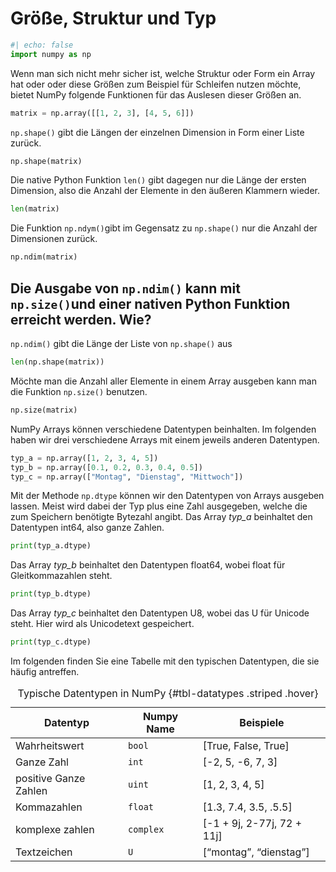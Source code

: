 # Größe, Struktur und Typ

```python
#| echo: false
import numpy as np
```

Wenn man sich nicht mehr sicher ist, welche Struktur oder Form ein Array hat oder 
oder diese Größen zum Beispiel für Schleifen nutzen möchte, bietet NumPy 
folgende Funktionen für das Auslesen dieser Größen an.

```python
matrix = np.array([[1, 2, 3], [4, 5, 6]])
```

`np.shape()` gibt die Längen der einzelnen Dimension in Form einer Liste zurück. 
```python
np.shape(matrix)
```

Die native Python Funktion `len()` gibt dagegen nur die Länge der ersten 
Dimension, also die Anzahl der Elemente in den äußeren Klammern wieder. 
```python
len(matrix)
```

Die Funktion `np.ndym()`gibt im Gegensatz zu `np.shape()` nur die Anzahl der 
Dimensionen zurück. 

```python
np.ndim(matrix)
```

::: {.callout-tip collapse="true"}
## Die Ausgabe von `np.ndim()` kann mit `np.size()`und einer nativen Python Funktion erreicht werden. Wie?

`np.ndim()` gibt die Länge der Liste von `np.shape()` aus
```python
len(np.shape(matrix))
```
:::

Möchte man die Anzahl aller Elemente in einem Array ausgeben kann man die 
Funktion `np.size()` benutzen.

```python
np.size(matrix)
```

NumPy Arrays können verschiedene Datentypen beinhalten. Im folgenden haben wir 
drei verschiedene Arrays mit einem jeweils anderen Datentypen.

```python
typ_a = np.array([1, 2, 3, 4, 5])
typ_b = np.array([0.1, 0.2, 0.3, 0.4, 0.5])
typ_c = np.array(["Montag", "Dienstag", "Mittwoch"])
```

Mit der Methode `np.dtype` können wir den Datentypen von Arrays ausgeben lassen. 
Meist wird dabei der Typ plus eine Zahl ausgegeben, welche die zum Speichern 
benötigte Bytezahl angibt. Das Array *typ_a* beinhaltet den Datentypen int64, 
also ganze Zahlen.

```python
print(typ_a.dtype)
```

Das Array *typ_b* beinhaltet den Datentypen float64, wobei float für 
Gleitkommazahlen steht.

```python
print(typ_b.dtype)
```

Das Array *typ_c* beinhaltet den Datentypen U8, wobei das U für Unicode steht. 
Hier wird als Unicodetext gespeichert.

```python
print(typ_c.dtype)
```

Im folgenden finden Sie eine Tabelle mit den typischen Datentypen, die sie 
häufig antreffen.

| Datentyp              | Numpy Name | Beispiele                  |
|-----------------------|------------|----------------------------|
| Wahrheitswert         | `bool`     | [True, False, True]        |
| Ganze Zahl            | `int`      | [-2, 5, -6, 7, 3]          |
| positive Ganze Zahlen | `uint`     | [1, 2, 3, 4, 5]            |
| Kommazahlen           | `float`    | [1.3, 7.4, 3.5, .5.5]      |
| komplexe zahlen       | `complex`  | [-1 + 9j, 2-77j, 72 + 11j] |
| Textzeichen           | `U`        | ["montag", "dienstag"]     |

: Typische Datentypen in NumPy {#tbl-datatypes .striped .hover}